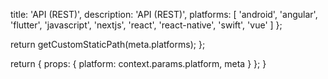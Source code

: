 
  title: 'API (REST)',
  description: 'API (REST)',
  platforms: [
    'android',
    'angular',
    'flutter',
    'javascript',
    'nextjs',
    'react',
    'react-native',
    'swift',
    'vue'
  ]
};

  return getCustomStaticPath(meta.platforms);
};

  return {
    props: {
      platform: context.params.platform,
      meta
    }
  };
}

<Overview childPageNodes={props.childPageNodes} />
